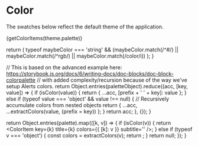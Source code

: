 
<Meta title='Color' />

# Color

The swatches below reflect the default theme of the application.

<ColorPalette>{getColorItems(theme.palette)}</ColorPalette>

  return (
    typeof maybeColor === 'string' &&
    (maybeColor.match(/^#/) ||
      maybeColor.match(/^rgb/) ||
      maybeColor.match(/color/i))
  );
}

  // This is based on the advanced example here: https://storybook.js.org/docs/6/writing-docs/doc-blocks/doc-block-colorpalette
  // with added complexity/recursion because of the way we've setup Alerts colors.
  return Object.entries(paletteObject).reduce((acc, [key, value]) => {
    if (isColor(value)) {
      return { ...acc, [prefix + ' ' + key]: value };
    } else if (typeof value === 'object' && value !== null) {
      // Recursively accumulate colors from nested objects
      return { ...acc, ...extractColors(value, (prefix = key)) };
    }
    return acc;
  }, {});
}

  return Object.entries(palette).map(([k, v]) => {
    if (isColor(v)) {
      return <ColorItem key={k} title={k} colors={{ [k]: v }} subtitle='' />;
    } else if (typeof v === 'object') {
      const colors = extractColors(v);
      return <ColorItem key={k} title={k} colors={colors} subtitle='' />;
    }
    return null;
  });
}
